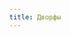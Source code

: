 ```yaml
---
title: Дворфы
---
```


<Audio fixed src="/menu/guidebook/races/dwarves/Skyclad - If I Die Laughing, It'll Be an Act of God.mp3" />

<ButtonCover noZoom title="Дворфы" src="/menu/guidebook/races/dwarves/pic.jpg" author="Bartlomiej Gawel" authorHref="https://www.artstation.com/gawel"/>
<BlockquoteBox attention text>
<div center>
    Во всём виноваты дворфы!
</div>
Твердят все, кроме самих дворфов. Именно этот коренастый народ стал первопроходцем в магическом искусстве при его рождении, а затем и при перерождении. Вечно деятельные, они всегда знают за что уцепиться.

Дворфы известны своим умением извлекать из, казалось бы, безвыходных ситуаций пользу, и это тоже не добавляет им доверия среди других народов. Лишившись в один момент всего, что у них было, дворфы выстояли, утёрли с лиц кровь и пепел, в которые обратилась их империя, сцепили зубы и стали проторять новые дороги. Лишившись много в другой момент, они повторили свой триумф и построили одну из первых империй на руинах Злорадства Нихерии.
</BlockquoteBox>
<BlockquoteBox warning text>
Дворфы знамениты наибольшим процентом рождаемости детей с **сильным магическим потенциалом**, а также занимают первое место в рейтинге **лучших бород** Нихерии. Легко заражаются ликантропией и вампиризмом. Более того, в каком-то смысле стали причиной появления этих проклятий.
</BlockquoteBox>
За годы совместной жизни дворфы научились у людей многому: экспании, империализму и многому другому, что позволило им построить невероятно крепкую империю на самой заре Уходящей эпохи.

Дворфы это: работники тяжёлой индустрии — проклинающие день, когда был выплавлен первый слиток и тем не менее лучшие в своём деле; ударники пивоваренного ремесла — совершившие прорыв в изготовлении напитков брожения, а затем ещё один прорыв в ремесле их питья; волшебники-экспериментаторы — создавшие целую эпоху и несколько проклятий, нависших над всеми разумными.

## История происхождения
Всякую эпоху цивилизация дворфов берёт неимоверный разгон, пока не врежется со всей скоростью в очередной рояль истории. О первой великой цивилизации дворфов даже никто не знал, кроме них самих: Мордвинская империя пряталась глубоко под землёй и долгое время практически никак не давала о себе знать на поверхности. Когда дворфы вознамерились открыть торговлю, их количество для наземных жителей показалось сущим кошмаром. Особенности религии дворфов <span class="spoiler">о прелестях Ним-Сат и мужской силе Хал-Таса</span> оказались на поверхности страшнейшей ересью, что привело к страшной войне, длившейся с десяток лет и прервавшейся Красным Рассветом.

Катастрофа уничтожила Мордвинскую империю. В тот день многие убедились, что дворфы всё же прогневали богов.

И быть дворфам изгоями, если бы не обнаружившийся в них магический дар. Кто-то считал его проклятием, кто-то — благословением богов. Эти мнения раскололи мир пополам. Да и сами дворфы разделились — оставшиеся в Мордвине (городе, жалком подобии столицы былой империи) принялись проводить раскопки и восстанавливать руины; ушедшие на восток углубились в изучение магии и обучение ей других.

Эпоха Разума в очередной раз уничтожила великое множество дворфов, причем в основном магов. Дворфы-колдуны востока лишились дома, своих тел и даже душ, будучи расщепленными последствиями своих магических изысканий, которые должны были их защитить. Западные дворфы, дворфы Мордвина припоминают это событие по сей день, но не смогли сохранить возникших предрассудков и на полвека. Современные дворфы снова вовсю изучают и практикуют магию.

## Культура
Грубые, решительные и упрямые, новаторы и богохульники.
<BlockquoteBox center author="Араднаал Квифейр, синларинский политик Новой Эпохи.">
    Кажется всё, что не могут терпеть бестийцы, было запечатлено волей божественной во плоти дворфов.
</BlockquoteBox>
Дворфы делятся на две группы: поклонники магии и противники магии. Обе группы жили вместе и всячески старались подавить свои предрассудки, чтобы не привести к очередному конфликту. С возникновением Сикстиннской колонии, отталкивающая сила получила поле для действий — туда восстанавливать империю отправились в основе своей именно поклонники магии.

**Компенсировать свой рост для дворфов — что-то вроде условной традиции.** Они носят длиннополую одежду, обувь на толстой подошве, ревностно ухаживают за бородами, высоко подвязывают волосы, любят остроконечные шляпы или капюшоны и чересчур громоздкие посохи. Их архитектура состоит из массивных стех, огромных дверей, циклопических потолков, поражающих, облицованных металлом колонн и вырезанной из благородного камня мебели. **Гигантские подземные города дворфов прозваны тейгами.**

**Мордвинский язык** потерял былую популярность на востоке, но обрёл не меньшую на западе, разбившись таким образом на два диалекта. Выжившие дворфы востока, вернувшись в родыне края принесли с собой диалект **морд** — и без того грубейший язык Нихерии огрубел еще сильнее, и букавльно любое слово на этом языке считается бранным жителями Нихерии; возродители Мордвинской империи же общаются на **броке**, углы которого ветром поверхности с годами сгладились, но дали матерной прослойке речи небывалый доселе контраст, из-за чего дворфийская речь только прибавила в выразительности. Дворфы Секрийского доминиона поддерживают традицию вести торговлю на арвийском языке. 

[→ Лингвистика - Диалекты мордвинского ](/menu/skills/science/linguistics/#мордвинский)

В отличие от богатств, все дворфийские обряды и традиции сохранились в идеальном состоянии. Например, есть особый день в году, который называется «ломай-круши». Дворфы в этот день ломают и выбрасывают из окон всякое старьё. Многовековая традиция не жалеть свой труд, если он устарел, судя по всему, и сделала из них сейчас самых сильных чародеев.

### Быт 
**Период ухаживания** такой: избранник должен надарить любимой подарков в высоту её роста. Раньше это были разнообразные ценности, но традиции со временем упрощаются, поэтому сейчас подарки могут быть чисто символическими. Например, некоторые остроумные женихи притаскивают возлюбленным шкафы, повязанные алыми бантами. Конечно же, принять подарки или нет — зависит от дамы.

**Свадьбы шумные.** До выхода дворфов на поверхность люди полагали, что в недрах Нихерии периодически происходят удивительно ритмичные и строго локализованные землетрясения. Сейчас эта загадка наконец-то разрешилась, а гул и грохот переместился из-под ног в соседние дома.

Замужняя дворфийка обязана заплетать волосы в косы, а женатый дворф – коротко подстригать бороду. Это означает вступление в новый период жизни и готовность пожертвовать для жены даже этим сокровищем.

**Похороны** простые: покойников закапывают в землю на полтора метра, а на могиле складывают пирамиду или курган из камней.

К **полукровкам** относятся негативно. Потому что чаще всего они выше чистокровных дворфов.

## Внешность
За дворфами закрепился стереотип самых низких существ Нихерии. **Средний рост: 155 см, максимальный — 160см.** Вес: **от 80кг среди мужчин, около 60кг среди женщин**. **Продолжительность жизни: около 150 лет**, взрослеют медленно, сохраняя молодость и свежесть кожи вплоть до ста тридцати, а потом седеют, скрючиваются и покрываются жёлтыми пятнами старости.

<BlockquoteBox text>
    <AuthorPic src="/menu/guidebook/races/dwarves/pic2.jpg" left author="Sarasti" authorHref="https://www.artstation.com/sarasti" />
    **Флатрожилы** - самые северные дворфы. Беловолосые, с сероватой кожей и блёклыми глазами. У них единственных аккуратный нос и плохо растут бороды.
</BlockquoteBox>
<BlockquoteBox text>
    **Мордвокопы** - дворфы средней полосы империи, самые многочисленные. Черноволосые и носатые низкорослые грубияны. На них лежит вина за стереотипы касательно всей расы.
</BlockquoteBox>
<BlockquoteBox text>
    **Пескоступы** - дворфы юга. Самые волосатые, даже у женщин можно обнаружить аккуратные бакенбарды. Волосы всех оттенков рыжего. Глаза зелёные, серые или голубые.
</BlockquoteBox>
Отличить дворфийку от дворфа можно по наличию груди, отсутствию бороды (бакенбарды иногда не считаются) и большому количеству украшений.

Действительно красивых дворфиек мало, но у них есть свой особенный шарм, а крупные черты лица смотрятся гармонично на фоне крепко сбитого невысокого тела.

## Примеры имён
У каждого дворфа есть имя и фамилия. У особо знатных добавляется название рода.

<Table content={[
            ["Этнос", "Маскулинные имена", "Феминные имена"],
            ["Флатрожилы", "Фадлерик, Римтагфор, Гаркит;", "Глинрешель, Нирфиналья, Флартрисс;"],
            ["Мордвокопы", "Гамден, Варминбор, Больжедор;", "Барнга, Ранлена, Ниргитралья;"],
            ["Пескоступы", "Гумричот, Желевдрав, Чертасдван;", "Хильлия, Шеллана, Шошонна;"],
        ]}/>

<div center>
    Это никаким образом не строгие правила, но исторически и статистически наиболее подходящие варианты для осведомлённости.
</div>
<Details summary="Подробности для самых инстересующихся">
    * **Флатрожилы**: любят похвалиться своим произношением звука «р», звуки «т» и «с» также довольно часты.
    * **Мордвокопы**: предпочитают классические взрывные звуки «б» и «д».
    * **Пескоступы**: неровно дышат к шипящим и глухим звукам, а также удвоенным согласным.

    #### Имена
    Зачастую имена дворфов состоят из закрытых слогов, не сильно реже еще и прикрытых при этом. Т.е. из таких слогов, которые и начинаются, и заканчиваются на согласный звук. **Имена дворфов крайне редко начинаются с неприкрытого слога — начинающегося с гласной.** Чаще всего имена дворфов состоят из **трёх слогов**.
    <Board columns={2}>
        Маскулинные имена могут оканчиваться практически на что угодно, но не на открытый слог. Некоторые семьи соревнуются в количество непроизносимых сочетаний согласных в имени, но это не распространено.

        Феминные имена часто оканчиваются на открытые слоги «да», «на» и пр. Для искушенных — «лья» или «ель», особенно свойственно флатрожилам — «исс».
    </Board>

    #### Фамилии 
    Фамилия (или род) исходит либо из имени родоначальника, либо из рода деятельности родоначальника, либо из места проживания родоначальника.
</Details>
<div center>
    Ключевые слова для поиска артов — dwarf
</div>